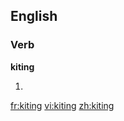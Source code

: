 
==English==

===Verb===
'''kiting'''

# {{present participle of|[[kite]]}}

[[fr:kiting]]
[[vi:kiting]]
[[zh:kiting]]